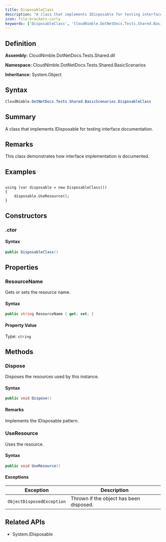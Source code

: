 ```yaml
---
title: DisposableClass
description: "A class that implements IDisposable for testing interface documentation."
icon: file-brackets-curly
keywords: ['DisposableClass', 'CloudNimble.DotNetDocs.Tests.Shared.BasicScenarios.DisposableClass', 'CloudNimble.DotNetDocs.Tests.Shared.BasicScenarios', 'class', 'System.Object', 'System.IDisposable']
---
```


## Definition

**Assembly:** CloudNimble.DotNetDocs.Tests.Shared.dll

**Namespace:** CloudNimble.DotNetDocs.Tests.Shared.BasicScenarios

**Inheritance:** System.Object

## Syntax

```csharp
CloudNimble.DotNetDocs.Tests.Shared.BasicScenarios.DisposableClass
```

## Summary

A class that implements IDisposable for testing interface documentation.

## Remarks

This class demonstrates how interface implementation is documented.

## Examples

<code>
using (var disposable = new DisposableClass())
{
    disposable.UseResource();
}
</code>

## Constructors

### .ctor

#### Syntax

```csharp
public DisposableClass()
```

## Properties

### ResourceName

Gets or sets the resource name.

#### Syntax

```csharp
public string ResourceName { get; set; }
```

#### Property Value

Type: `string`

## Methods

### Dispose

Disposes the resources used by this instance.

#### Syntax

```csharp
public void Dispose()
```

#### Remarks

Implements the IDisposable pattern.

### UseResource

Uses the resource.

#### Syntax

```csharp
public void UseResource()
```

#### Exceptions

| Exception | Description |
|-----------|-------------|
| `ObjectDisposedException` | Thrown if the object has been disposed. |

## Related APIs

- System.IDisposable

